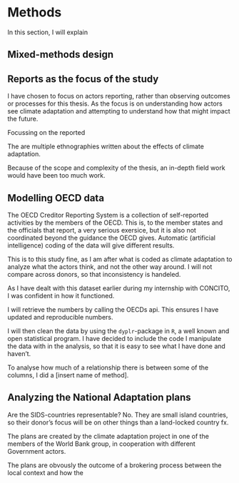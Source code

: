 # Methods

In this section, I will explain

## Mixed-methods design



## Reports as the focus of the study 

I have chosen to focus on actors reporting, rather than observing outcomes or processes for this thesis. As the focus is on understanding how actors see climate adaptation and attempting to understand how that might impact the future.

Focussing on the reported 

The are multiple ethnographies written about the effects of climate adaptation.

Because of the scope and complexity of the thesis, an in-depth field work would have been too much work. 

## Modelling OECD data

The OECD Creditor Reporting System is a collection of self-reported activities by the members of the OECD. This is, to the member states and the officials that report, a very serious exersice, but it is also not coordinated beyond the guidance the OECD gives. Automatic (artificial intelligence) coding of the data will give different results. 

This is to this study fine, as I am after what is coded as climate adaptation to analyze what the actors think, and not the other way around. I will not compare across donors, so that inconsistency is handeled. 

As I have dealt with this dataset earlier during my internship with CONCITO, I was confident in how it functioned. 

I will retrieve the numbers by calling the OECDs api. This ensures I have updated and reproducible numbers. 

I will then clean the data by using the `dyplr`-package in `R`, a well known and open statistical program. I have decided to include the code I manipulate the data with in the analysis, so that it is easy to see what I have done and haven't. 

To analyse how much of a relationship there is between some of the columns, I did a [insert name of method]. 

## Analyzing the National Adaptation plans

Are the SIDS-countries representable? No. They are small island countries, so their donor's focus will be on other things than a land-locked country fx. 

The plans are created by the climate adaptation project in one of the members of the World Bank group, in cooperation with different Government actors. 

The plans are obvously the outcome of a brokering process between the local context and how the 



